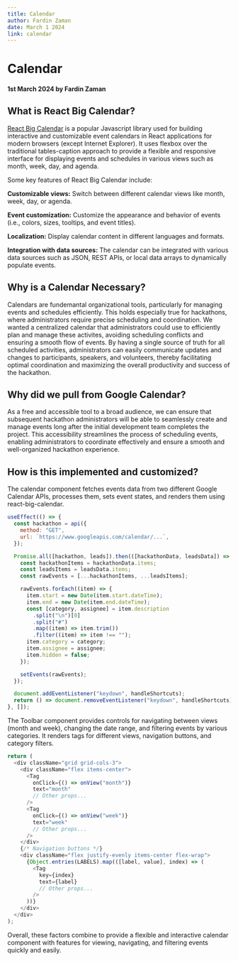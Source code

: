 ```yaml
---
title: Calendar
author: Fardin Zaman
date: March 1 2024
link: calendar
---
```


# Calendar

#### 1st March 2024 by Fardin Zaman

## What is React Big Calendar?

[React Big Calendar](https://github.com/jquense/react-big-calendar?tab=readme-ov-file) is a popular Javascript library used for building interactive and customizable event calendars in React applications for modern browsers (except Internet Explorer). It uses flexbox over the traditional tables-caption approach to provide a flexible and responsive interface for displaying events and schedules in various views such as month, week, day, and agenda.

Some key features of React Big Calendar include:

**Customizable views:** Switch between different calendar views like month, week, day, or agenda.

**Event customization:** Customize the appearance and behavior of events (i.e., colors, sizes, tooltips, and event titles).

**Localization:** Display calendar content in different languages and formats.

**Integration with data sources:** The calendar can be integrated with various data sources such as JSON, REST APIs, or local data arrays to dynamically populate events.

## Why is a Calendar Necessary?

Calendars are fundemantal organizational tools, particularly for managing events and schedules efficiently. This holds especially true for hackathons, where administrators require precise scheduling and coordination. We wanted a centralized calendar that administrators could use to efficiently plan and manage these activites, avoiding scheduling conflicts and ensuring a smooth flow of events. By having a single source of truth for all scheduled activities, administrators can easily communicate updates and changes to participants, speakers, and volunteers, thereby facilitating optimal coordination and maximizing the overall productivity and success of the hackathon.

## Why did we pull from Google Calendar?

As a free and accessible tool to a broad audience, we can ensure that subsequent hackathon administrators will be able to seamlessly create and manage events long after the initial development team completes the project. This accessibility streamlines the process of scheduling events, enabling administrators to coordinate effectively and ensure a smooth and well-organized hackathon experience.

## How is this implemented and customized?

The calendar component fetches events data from two different Google Calendar APIs, processes them, sets event states, and renders them using react-big-calendar.

```js title="src/components/dynamic/admin/services/calendar/Events.jsx"
useEffect(() => {
  const hackathon = api({
    method: "GET",
    url: `https://www.googleapis.com/calendar/...`,
  });

  Promise.all([hackathon, leads]).then(([hackathonData, leadsData]) => {
    const hackathonItems = hackathonData.items;
    const leadsItems = leadsData.items;
    const rawEvents = [...hackathonItems, ...leadsItems];

    rawEvents.forEach((item) => {
      item.start = new Date(item.start.dateTime);
      item.end = new Date(item.end.dateTime);
      const [category, assignee] = item.description
        .split("\n")[0]
        .split("#")
        .map((item) => item.trim())
        .filter((item) => item !== "");
      item.category = category;
      item.assignee = assignee;
      item.hidden = false;
    });

    setEvents(rawEvents);
  });

  document.addEventListener("keydown", handleShortcuts);
  return () => document.removeEventListener("keydown", handleShortcuts);
}, []);
```

The Toolbar component provides controls for navigating between views (month and week), changing the date range, and filtering events by various categories. It renders tags for different views, navigation buttons, and category filters.

```js title="src/components/dynamic/admin/services/calendar/Toolbar.jsx"
return (
  <div className="grid grid-cols-3">
    <div className="flex items-center">
      <Tag
        onClick={() => onView("month")}
        text="month"
        // Other props...
      />
      <Tag
        onClick={() => onView("week")}
        text="week"
        // Other props...
      />
    </div>
    {/* Navigation buttons */}
    <div className="flex justify-evenly items-center flex-wrap">
      {Object.entries(LABELS).map(([label, value], index) => (
        <Tag
          key={index}
          text={label}
          // Other props...
        />
      ))}
    </div>
  </div>
);
```

Overall, these factors combine to provide a flexible and interactive calendar component with features for viewing, navigating, and filtering events quickly and easily.
